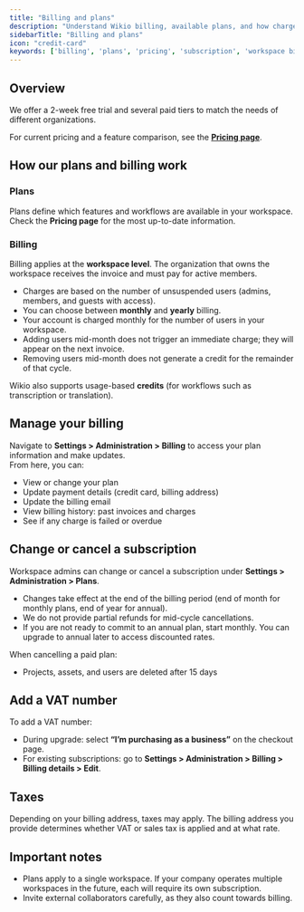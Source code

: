 ```yaml
---
title: "Billing and plans"
description: "Understand Wikio billing, available plans, and how charges are calculated for members and workspaces."
sidebarTitle: "Billing and plans"
icon: "credit-card"
keywords: ['billing', 'plans', 'pricing', 'subscription', 'workspace billing']
---
```


## Overview

We offer a 2-week free trial and several paid tiers to match the needs of different organizations.  

For current pricing and a feature comparison, see the **[Pricing page](https://wikio.ai/pricing)**.

## How our plans and billing work

### Plans
Plans define which features and workflows are available in your workspace.  
Check the **Pricing page** for the most up-to-date information.

### Billing
Billing applies at the **workspace level**. The organization that owns the workspace receives the invoice and must pay for active members.

- Charges are based on the number of unsuspended users (admins, members, and guests with access).  
- You can choose between **monthly** and **yearly** billing.  
- Your account is charged monthly for the number of users in your workspace.  
- Adding users mid-month does not trigger an immediate charge; they will appear on the next invoice.  
- Removing users mid-month does not generate a credit for the remainder of that cycle.  

Wikio also supports usage-based **credits** (for workflows such as transcription or translation).

## Manage your billing

Navigate to **Settings > Administration > Billing** to access your plan information and make updates.  
From here, you can:  

- View or change your plan  
- Update payment details (credit card, billing address)  
- Update the billing email  
- View billing history: past invoices and charges  
- See if any charge is failed or overdue  

## Change or cancel a subscription

Workspace admins can change or cancel a subscription under **Settings > Administration > Plans**.  

- Changes take effect at the end of the billing period (end of month for monthly plans, end of year for annual).  
- We do not provide partial refunds for mid-cycle cancellations.  
- If you are not ready to commit to an annual plan, start monthly. You can upgrade to annual later to access discounted rates.  

When cancelling a paid plan:  

- Projects, assets, and users are deleted after 15 days   

## Add a VAT number

To add a VAT number:  

- During upgrade: select **“I’m purchasing as a business”** on the checkout page.  
- For existing subscriptions: go to **Settings > Administration > Billing > Billing details > Edit**.  

## Taxes

Depending on your billing address, taxes may apply. The billing address you provide determines whether VAT or sales tax is applied and at what rate.  

## Important notes

- Plans apply to a single workspace. If your company operates multiple workspaces in the future, each will require its own subscription.  
- Invite external collaborators carefully, as they also count towards billing.  